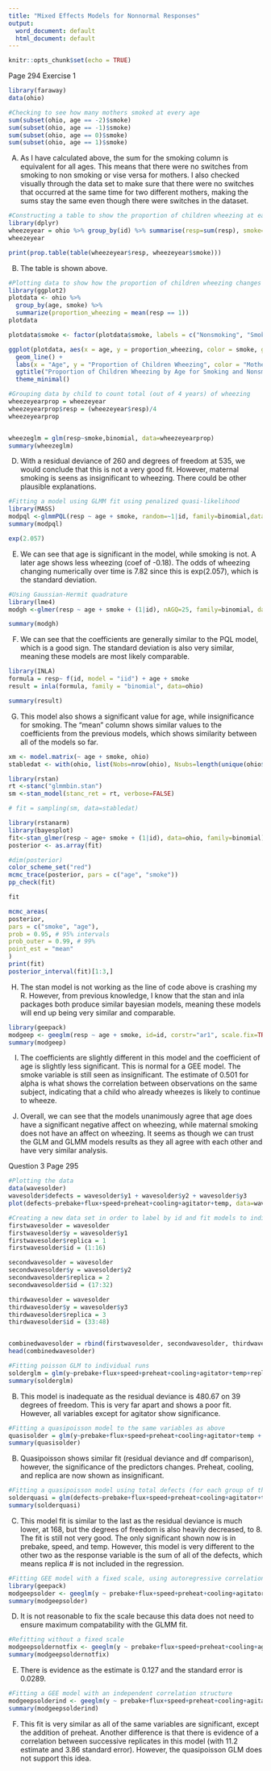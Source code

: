 ```yaml
---
title: "Mixed Effects Models for Nonnormal Responses"
output:
  word_document: default
  html_document: default
---
```


```r
knitr::opts_chunk$set(echo = TRUE)
```


Page 294 Exercise 1

```r
library(faraway)
data(ohio)
```


```r
#Checking to see how many mothers smoked at every age
sum(subset(ohio, age == -2)$smoke)
sum(subset(ohio, age == -1)$smoke)
sum(subset(ohio, age == 0)$smoke)
sum(subset(ohio, age == 1)$smoke)
```

A) As I have calculated above, the sum for the smoking column is equivalent for all ages. This means that there were no switches from smoking to non smoking or vise versa for mothers. I also checked visually through the data set to make sure that there were no switches that occurred at the same time for two different mothers, making the sums stay the same even though there were switches in the dataset.


```r
#Constructing a table to show the proportion of children wheezing at each age broken down by maternal smoking status
library(dplyr)
wheezeyear = ohio %>% group_by(id) %>% summarise(resp=sum(resp), smoke=smoke[1], age=age[1])
wheezeyear

print(prop.table(table(wheezeyear$resp, wheezeyear$smoke)))
```

B) The table is shown above. 

```r
#Plotting data to show how the proportion of children wheezing changes by age, with separate lines for nonsmoking and smoking mothers
library(ggplot2)
plotdata <- ohio %>%
  group_by(age, smoke) %>%
  summarize(proportion_wheezing = mean(resp == 1))
plotdata

plotdata$smoke <- factor(plotdata$smoke, labels = c("Nonsmoking", "Smoking"))

ggplot(plotdata, aes(x = age, y = proportion_wheezing, color = smoke, group = smoke)) +
  geom_line() +
  labs(x = "Age", y = "Proportion of Children Wheezing", color = "Mother Smoking") +
  ggtitle("Proportion of Children Wheezing by Age for Smoking and Nonsmoking Mothers") +
  theme_minimal()
```


```r
#Grouping data by child to count total (out of 4 years) of wheezing
wheezeyearprop = wheezeyear
wheezeyearprop$resp = (wheezeyear$resp)/4
wheezeyearprop


wheezeglm = glm(resp~smoke,binomial, data=wheezeyearprop)
summary(wheezeglm)
```


D) With a residual deviance of 260 and degrees of freedom at 535, we would conclude that this is not a very good fit. However, maternal smoking is seens as insignificant to wheezing. There could be other plausible explanations. 



```r
#Fitting a model using GLMM fit using penalized quasi-likelihood
library(MASS)
modpql <-glmmPQL(resp ~ age + smoke, random=~1|id, family=binomial,data=ohio)
summary(modpql)
```

```r
exp(2.057)
```


E) We can see that age is significant in the model, while smoking is not. A later age shows less wheezing (coef of -0.18). The odds of wheezing changing numerically over time is 7.82 since this is exp(2.057), which is the standard deviation.

```r
#Using Gaussian-Hermit quadrature
library(lme4)
modgh <-glmer(resp ~ age + smoke + (1|id), nAGQ=25, family=binomial, data=ohio)

summary(modgh)
```

F) We can see that the coefficients are generally similar to the PQL model, which is a good sign. The standard deviation is also very similar, meaning these models are most likely comparable.


```r
library(INLA)
formula = resp~ f(id, model = "iid") + age + smoke
result = inla(formula, family = "binomial", data=ohio)

summary(result)
```

G) This model also shows a significant value for age, while insignificance for smoking. The "mean" column shows similar values to the coefficients from the previous models, which shows similarity between all of the models so far. 


```r
xm <- model.matrix(~ age + smoke, ohio)
stabledat <- with(ohio, list(Nobs=nrow(ohio), Nsubs=length(unique(ohio$id)), Npreds=ncol(xm), y=resp, subject=id, x=xm))
```


```r
library(rstan)
rt <-stanc("glmmbin.stan")
sm <-stan_model(stanc_ret = rt, verbose=FALSE)
```

```r
# fit = sampling(sm, data=stabledat)
```


```r
library(rstanarm)
library(bayesplot)
fit<-stan_glmer(resp ~ age+ smoke + (1|id), data=ohio, family=binomial)
posterior <- as.array(fit)
```

```r
#dim(posterior)
color_scheme_set("red")
mcmc_trace(posterior, pars = c("age", "smoke"))
pp_check(fit)
```


```r
fit
```

```r
mcmc_areas(
posterior,
pars = c("smoke", "age"),
prob = 0.95, # 95% intervals
prob_outer = 0.99, # 99%
point_est = "mean"
)
print(fit)
posterior_interval(fit)[1:3,]
```


H) The stan model is not working as the line of code above is crashing my R. However, from previous knowledge, I know that the stan and inla packages both produce similar bayesian models, meaning these models will end up being very similar and comparable.

```r
library(geepack)
modgeep <- geeglm(resp ~ age + smoke, id=id, corstr="ar1", scale.fix=TRUE, data=ohio, family=binomial)
summary(modgeep)
```

I) The coefficients are slightly different in this model and the coefficient of age is slightly less significant. This is normal for a GEE model. The smoke variable is still seen as insignificant. The estimate of 0.501 for alpha is what shows the correlation between observations on the same subject, indicating that a child who already wheezes is likely to continue to wheeze.


J) Overall, we can see that the models unanimously agree that age does have a significant negative affect on wheezing, while maternal smoking does not have an affect on wheezing. It seems as though we can trust the GLM and GLMM models results as they all agree with each other and have very similar analysis.


Question 3 Page 295


```r
#Plotting the data
data(wavesolder)
wavesolder$defects = wavesolder$y1 + wavesolder$y2 + wavesolder$y3
plot(defects~prebake+flux+speed+preheat+cooling+agitator+temp, data=wavesolder)
```

```r
#Creating a new data set in order to label by id and fit models to individual runs
firstwavesolder = wavesolder
firstwavesolder$y = wavesolder$y1
firstwavesolder$replica = 1
firstwavesolder$id = (1:16)

secondwavesolder = wavesolder
secondwavesolder$y = wavesolder$y2
secondwavesolder$replica = 2
secondwavesolder$id = (17:32)

thirdwavesolder = wavesolder
thirdwavesolder$y = wavesolder$y3
thirdwavesolder$replica = 3
thirdwavesolder$id = (33:48)


combinedwavesolder = rbind(firstwavesolder, secondwavesolder, thirdwavesolder)
head(combinedwavesolder)
```

```r
#Fitting poisson GLM to individual runs
solderglm = glm(y~prebake+flux+speed+preheat+cooling+agitator+temp+replica,poisson, data=combinedwavesolder)
summary(solderglm)
```

B) This model is inadequate as the residual deviance is 480.67 on 39 degrees of freedom. This is very far apart and shows a poor fit. However, all variables except for agitator show significance.


```r
#Fitting a quasipoisson model to the same variables as above
quasisolder = glm(y~prebake+flux+speed+preheat+cooling+agitator+temp + replica,quasipoisson, data=combinedwavesolder)
summary(quasisolder)
```

B) Quasipoisson shows similar fit (residual deviance and df comparison), however, the significance of the predictors changes. Preheat, cooling, and replica are now shown as insignificant.


```r
#Fitting a quasipoisson model using total defects (for each group of three replicas) as the response variable
solderquasi = glm(defects~prebake+flux+speed+preheat+cooling+agitator+temp,quasipoisson, data=wavesolder)
summary(solderquasi)
```

C) This model fit is similar to the last as the residual deviance is much lower, at 168, but the degrees of freedom is also heavily decreased, to 8. The fit is still not very good. The only significant shown now is in prebake, speed, and temp. However, this model is very different to the other two as the response variable is the sum of all of the defects, which means replica # is not included in the regression.


```r
#Fitting GEE model with a fixed scale, using autoregressive correlation as the correlation structure
library(geepack)
modgeepsolder <- geeglm(y ~ prebake+flux+speed+preheat+cooling+agitator+temp, id=replica, corstr="ar1", scale.fix=TRUE, data=combinedwavesolder, family=poisson)
summary(modgeepsolder)
```

D) It is not reasonable to fix the scale because this data does not need to ensure maximum compatability with the GLMM fit.

```r
#Refitting without a fixed scale
modgeepsoldernotfix <- geeglm(y ~ prebake+flux+speed+preheat+cooling+agitator+temp, id=replica, corstr="ar1", scale.fix=FALSE, data=combinedwavesolder, family=poisson)
summary(modgeepsoldernotfix)
```

E) There is evidence as the estimate is 0.127 and the standard error is 0.0289.


```r
#Fitting a GEE model with an independent correlation structure
modgeepsolderind <- geeglm(y ~ prebake+flux+speed+preheat+cooling+agitator+temp, id=replica, corstr="independence", scale.fix=FALSE, data=combinedwavesolder, family=poisson)
summary(modgeepsolderind)
```

F) This fit is very similar as all of the same variables are significant, except the addition of preheat. Another difference is that there is evidence of a correlation between successive replicates in this model (with 11.2 estimate and 3.86 standard error). However, the quasipoisson GLM does not support this idea.
